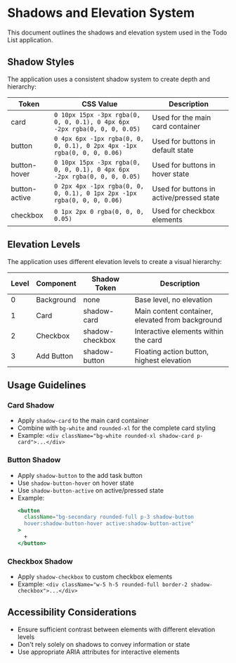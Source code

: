 # Shadows and Elevation System

This document outlines the shadows and elevation system used in the Todo List application.

## Shadow Styles

The application uses a consistent shadow system to create depth and hierarchy:

| Token         | CSS Value                                                                                      | Description                                |
|---------------|------------------------------------------------------------------------------------------------|--------------------------------------------|
| card          | `0 10px 15px -3px rgba(0, 0, 0, 0.1), 0 4px 6px -2px rgba(0, 0, 0, 0.05)`                     | Used for the main card container           |
| button        | `0 4px 6px -1px rgba(0, 0, 0, 0.1), 0 2px 4px -1px rgba(0, 0, 0, 0.06)`                       | Used for buttons in default state          |
| button-hover  | `0 10px 15px -3px rgba(0, 0, 0, 0.1), 0 4px 6px -2px rgba(0, 0, 0, 0.05)`                     | Used for buttons in hover state            |
| button-active | `0 2px 4px -1px rgba(0, 0, 0, 0.1), 0 1px 2px -1px rgba(0, 0, 0, 0.06)`                       | Used for buttons in active/pressed state   |
| checkbox      | `0 1px 2px 0 rgba(0, 0, 0, 0.05)`                                                              | Used for checkbox elements                 |

## Elevation Levels

The application uses different elevation levels to create a visual hierarchy:

| Level | Component                   | Shadow Token    | Description                                           |
|-------|----------------------------|-----------------|-------------------------------------------------------|
| 0     | Background                 | none            | Base level, no elevation                              |
| 1     | Card                       | shadow-card     | Main content container, elevated from background      |
| 2     | Checkbox                   | shadow-checkbox | Interactive elements within the card                  |
| 3     | Add Button                 | shadow-button   | Floating action button, highest elevation             |

## Usage Guidelines

### Card Shadow

- Apply `shadow-card` to the main card container
- Combine with `bg-white` and `rounded-xl` for the complete card styling
- Example: `<div className="bg-white rounded-xl shadow-card p-card">...</div>`

### Button Shadow

- Apply `shadow-button` to the add task button
- Use `shadow-button-hover` on hover state
- Use `shadow-button-active` on active/pressed state
- Example: 
  ```jsx
  <button 
    className="bg-secondary rounded-full p-3 shadow-button 
    hover:shadow-button-hover active:shadow-button-active"
  >
    +
  </button>
  ```

### Checkbox Shadow

- Apply `shadow-checkbox` to custom checkbox elements
- Example: `<div className="w-5 h-5 rounded-full border-2 shadow-checkbox">...</div>`

## Accessibility Considerations

- Ensure sufficient contrast between elements with different elevation levels
- Don't rely solely on shadows to convey information or state
- Use appropriate ARIA attributes for interactive elements 